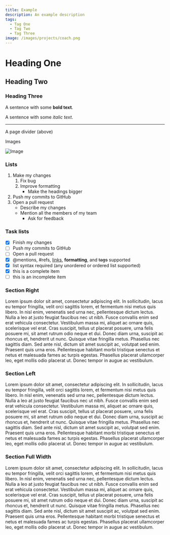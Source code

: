 ```yaml
---
title: Example
description: An example description
tags:
  - Tag One
  - Tag Two
  - Tag Three
image: /images/projects/coach.png
---
```



# Heading One

## Heading Two

### Heading Three

A sentence with some **bold text**.

A sentence with some _italic text_.

---

A page divider (above)

Images

![Image](/public/readme/podman.png)

### Lists

1. Make my changes
   1. Fix bug
   2. Improve formatting
      - Make the headings bigger
2. Push my commits to GitHub
3. Open a pull request
   - Describe my changes
   - Mention all the members of my team
     - Ask for feedback

### Task lists

- [x] Finish my changes
- [ ] Push my commits to GitHub
- [ ] Open a pull request
- [x] @mentions, #refs, [links](), **formatting**, and <del>tags</del> supported
- [x] list syntax required (any unordered or ordered list supported)
- [x] this is a complete item
- [ ] this is an incomplete item

### Section Right

<SectionTextRight>

Lorem ipsum dolor sit amet, consectetur adipiscing elit. In sollicitudin, lacus eu tempor fringilla, velit orci sagittis lorem, et fermentum nisi metus quis libero. In nisl enim, venenatis sed urna nec, pellentesque dictum lectus. Nulla a leo at justo feugiat faucibus nec ut nibh. Fusce convallis enim sed erat vehicula consectetur. Vestibulum massa mi, aliquet ac ornare quis, scelerisque vel erat. Cras suscipit, tellus ut placerat posuere, urna felis posuere mi, sit amet rutrum odio neque et dui. Donec diam urna, suscipit ac rhoncus et, hendrerit ut nunc. Quisque vitae fringilla metus. Phasellus nec sagittis diam. Sed ante nisl, dictum sit amet suscipit ac, volutpat sed enim. Praesent quis urna eros. Pellentesque habitant morbi tristique senectus et netus et malesuada fames ac turpis egestas. Phasellus placerat ullamcorper leo, eget mollis odio placerat ut. Donec tempor in augue ac vestibulum.

</SectionTextRight>

### Section Left

<SectionTextLeft>

Lorem ipsum dolor sit amet, consectetur adipiscing elit. In sollicitudin, lacus eu tempor fringilla, velit orci sagittis lorem, et fermentum nisi metus quis libero. In nisl enim, venenatis sed urna nec, pellentesque dictum lectus. Nulla a leo at justo feugiat faucibus nec ut nibh. Fusce convallis enim sed erat vehicula consectetur. Vestibulum massa mi, aliquet ac ornare quis, scelerisque vel erat. Cras suscipit, tellus ut placerat posuere, urna felis posuere mi, sit amet rutrum odio neque et dui. Donec diam urna, suscipit ac rhoncus et, hendrerit ut nunc. Quisque vitae fringilla metus. Phasellus nec sagittis diam. Sed ante nisl, dictum sit amet suscipit ac, volutpat sed enim. Praesent quis urna eros. Pellentesque habitant morbi tristique senectus et netus et malesuada fames ac turpis egestas. Phasellus placerat ullamcorper leo, eget mollis odio placerat ut. Donec tempor in augue ac vestibulum.

</SectionTextLeft>

### Section Full Width

<SectionTextFullWidth>

Lorem ipsum dolor sit amet, consectetur adipiscing elit. In sollicitudin, lacus eu tempor fringilla, velit orci sagittis lorem, et fermentum nisi metus quis libero. In nisl enim, venenatis sed urna nec, pellentesque dictum lectus. Nulla a leo at justo feugiat faucibus nec ut nibh. Fusce convallis enim sed erat vehicula consectetur. Vestibulum massa mi, aliquet ac ornare quis, scelerisque vel erat. Cras suscipit, tellus ut placerat posuere, urna felis posuere mi, sit amet rutrum odio neque et dui. Donec diam urna, suscipit ac rhoncus et, hendrerit ut nunc. Quisque vitae fringilla metus. Phasellus nec sagittis diam. Sed ante nisl, dictum sit amet suscipit ac, volutpat sed enim. Praesent quis urna eros. Pellentesque habitant morbi tristique senectus et netus et malesuada fames ac turpis egestas. Phasellus placerat ullamcorper leo, eget mollis odio placerat ut. Donec tempor in augue ac vestibulum.

</SectionTextFullWidth>
